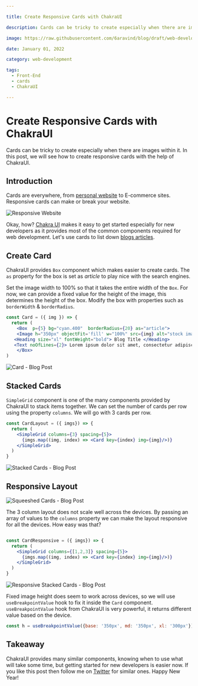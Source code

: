 ```yaml
---

title: Create Responsive Cards with ChakraUI

description: Cards can be tricky to create especially when there are images within it. In this post, we will see how to create responsive cards with the help of ChakraUI.

image: https://raw.githubusercontent.com/6aravind/blog/draft/web-development/assets/Responsive%20Website.jpg

date: January 01, 2022

category: web-development

tags:
  - Front-End
  - cards
  - ChakraUI

---
```


# Create Responsive Cards with ChakraUI

Cards can be tricky to create especially when there are images within it. In this post, we will see how to create responsive cards with the help of ChakraUI.


## Introduction 

Cards are everywhere, from [personal website](https://www.raravind.com/blog/web-development) to E-commerce sites. Responsive cards can make or break your website.

![Responsive Website](https://raw.githubusercontent.com/6aravind/blog/main/web-development/assets/Responsive%20Website.jpg)

Okay, how? [Chakra UI](https://chakra-ui.com) makes it easy to get started especially for new developers as it provides most of the common components required for web development. Let's use cards to list down [blogs articles](https://www.raravind.com/blog/data-science). 


## Create Card

ChakraUI provides `Box` component which makes easier to create cards. The `as` property for the box is set as *article* to play nice with the search engines.

Set the image width to 100% so that it takes the entire width of the `Box`. For now, we can provide a fixed value for the height of the image, this determines the height of the box. Modify the box with properties such as `borderWidth` & `borderRadius`.

```jsx
const Card = ({ img }) => {
  return (
    <Box  p={5} bg="cyan.400"  borderRadius={20} as="article">
    <Image h="350px" objectFit='fill' w="100%" src={img} alt="stock image"/>
   <Heading size="xl" fontWeight="bold"> Blog Title </Heading> 
   <Text noOfLines={2}> Lorem ipsum dolor sit amet, consectetur adipiscing elit. Suspendisse elementum urna quam. Aenean risus turpis, aliquet id diam et, lobortis pellentesque ex. Nulla facilisi. Maecenas. </Text>
    </Box>  
)
```

![Card - Blog Post](https://raw.githubusercontent.com/6aravind/blog/main/web-development/assets/card-01.png)

## Stacked Cards

`SimpleGrid` component is one of the many components provided by ChakraUI to stack items together. We can set the number of cards per row using the property `columns`. We will go with 3 cards per row.

```jsx
const CardLayout = ({ imgs}) => {
  return (
    <SimpleGrid columns={3} spacing={5}>
      {imgs.map((img, index) => <Card key={index} img={img}/>)}
    </SimpleGrid>
  )
}

```
![Stacked Cards - Blog Post](https://raw.githubusercontent.com/6aravind/blog/main/web-development/assets/card-02.png)

## Responsive Layout 

![Squeeshed Cards - Blog Post](https://raw.githubusercontent.com/6aravind/blog/main/web-development/assets/card-03.png)

The 3 column layout does not scale well across the devices. By passing an array of values to the `columns` property we can make the layout responsive for all the devices. How easy was that?

```jsx 

const CardResponsive = ({ imgs}) => {
  return (
    <SimpleGrid columns={[1,2,3]} spacing={5}>
      {imgs.map((img, index) => <Card key={index} img={img}/>)}
    </SimpleGrid>
  )
}
```

![Responsive Stacked Cards - Blog Post](https://raw.githubusercontent.com/6aravind/blog/main/web-development/assets/card-04.png)

Fixed image height does seem to work across devices, so we will use `useBreakpointValue` hook to fix it inside the `Card` component. `useBreakpointValue` hook from ChakraUI is very powerful, it returns different value based on the device. 

```js
const h = useBreakpointValue({base: '350px', md: '350px', xl: '300px'})
```


## Takeaway 

ChakraUI provides many similar components, knowing when to use what will take some time, but getting started for new developers is easier now. If you like this post then follow me on [Twitter](https://twitter.com/6aravind) for similar ones. Happy New Year!
